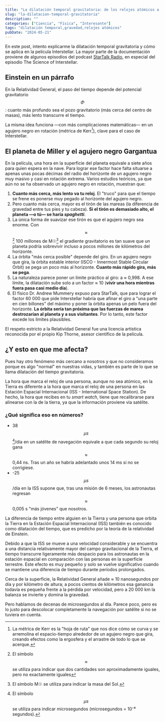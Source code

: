 ```yaml
---
title: "La dilatación temporal gravitatoria: de los relojes atómicos a Interstellar"
slug: "la-dilatacion-temporal-gravitatoria"
description: ""
categories: ["Ciencia", "Física", "Interesante"]
tags: "dilatación temporal,gravedad,relojes atómicos"
pubDate: "2024-05-21"
---
```



En este post, intento explicarme la dilatación temporal gravitatoria y cómo se aplica en la película Interstellar. La mayor parte de la documentación proviene de algunos episodios del podcast [StarTalk Radio](https://www.startalkradio.net/), en especial del episodio <ExternalLink href="https://www.startalkradio.net/episodes/the-science-of-interstellar">The Science of Interstellar</ExternalLink>.

## Einstein en un párrafo

En la Relatividad General, el paso del tiempo depende del potencial gravitatorio $$Φ$$: cuanto más profundo sea el pozo gravitatorio (más cerca del centro de masas), más lento transcurre el tiempo.

La misma idea funciona —con más complicaciones matemáticas— en un agujero negro en rotación (métrica de Kerr[^1]), clave para el caso de Interstellar.

## El planeta de Miller y el agujero negro Gargantua

En la película, una hora en la superficie del planeta equivale a siete años para quien espera en la nave. Para lograr ese factor hace falta situarse a apenas unas pocas décimas del radio del horizonte de un agujero negro muy masivo y casi en rotación extrema. Varios estudios teóricos, ya que aún no se ha observado un agujero negro en rotación, muestran que:

1. **Cuanto más cerca, más lento va tu reloj**. El "truco" para que el tiempo se frene es ponerse muy pegado al horizonte del agujero negro.
2. Pero cuanto más cerca, mayor es el tirón de las mareas (la diferencia de gravedad entre tus pies y tu cabeza). **Si el tirón es demasiado alto, el planeta —o tú— se haría _spaghetti_**.
3. La única forma de suavizar ese tirón es que el agujero negro sea enorme. Con $$≈$$[^2] 100 millones de M☉[^3] el gradiente gravitatorio es tan suave que un planeta podría sobrevivir incluso a pocos millones de kilómetros del horizonte.
4. La órbita "más cerca posible" depende del giro. En un agujero negro que gira, la órbita estable interior (ISCO - Innermost Stable Circular Orbit) se pega un poco más al horizonte. **Cuanto más rápido gira, más se pega**.
5. La naturaleza parece poner un límite práctico al giro: a ≈ 0,998. A ese límite, la dilatación sube solo a un factor ≈ 10 (**vivir una hora mientras fuera pasa casi medio día**).
6. <ExternalLink href="https://www.youtube.com/watch?v=JZ9qjB2PVuE&ab_channel=StarTalk">El físico Dr. Andrew Mummery expuso para StarTalk</ExternalLink>, que para lograr el factor 60 000 que pide Interstellar habría que afinar el giro a "una parte en cien billones" del máximo y poner la órbita apenas un pelo fuera del horizonte. **La órbita sería tan próxima que las fuerzas de marea destrozarían al planeta y a sus visitantes**. Por lo tanto, este factor excede los límites plausibles.

El respeto estricto a la Relatividad General fue una <ExternalLink href="https://startalkmedia.com/show/a-cosmic-conversation-with-kip-thorne">licencia artística reconocida por el propio Kip Thorne</ExternalLink>, asesor científico de la película.

[^1]: La métrica de Kerr es la "hoja de ruta" que nos dice cómo se curva y se arremolina el espacio-tiempo alrededor de un agujero negro que gira, creando efectos como la ergosfera y el arrastre de todo lo que se acerque.
[^2]: El símbolo $$≈$$ se utiliza para indicar que dos cantidades son aproximadamente iguales, pero no exactamente iguales
[^3]: El símbolo M☉ se utiliza para indicar la masa del Sol.

## ¿Y esto en que me afecta?

Pues hay otro fenómeno más cercano a nosotros y que no consideramos porque es algo "normal" en nuestras vidas, y también es parte de lo que se llama dilatación del tiempo gravitatoria.

La hora que marca el reloj de una persona, aunque no sea atómico, en la Tierra es diferente a la hora que marca el reloj de una persona en las Estación Espacial Internacional (ISS - International Space Station). De hecho, la hora que recibes en tu _smart watch_, tiene que recalibrarse para alinearse con la de la tierra, ya que la información proviene via satélite.

### ¿Qué significa eso en números?

- 38 $$µs$$[^4]/día en un satélite de navegación equivale a que cada segundo su reloj gana $$≈$$ 0,44 ns. Tras un año se habría adelantado unos 14 ms si no se corrigiese.
- -25 $$µs$$/día en la ISS supone que, tras una misión de 6 meses, los astronautas regresan $$≈$$ 0,005 s "más jóvenes" que nosotros.

[^4]: El símbolo $$µs$$ se utiliza para indicar microsegundos (microsegundos = 10⁻⁶ segundos).

La diferencia de tiempo entre alguien en la Tierra y una persona que orbita la Tierra en la Estación Espacial Internacional (ISS) también es conocido como dilatación del tiempo, que es predicho por la teoría de la relatividad de Einstein.

Debido a que la ISS se mueve a una velocidad considerable y se encuentra a una distancia relativamente mayor del campo gravitacional de la Tierra, el tiempo transcurre ligeramente más despacio para los astronautas en la estación espacial en comparación con las personas en la superficie terrestre. Este efecto es muy pequeño y solo se vuelve significativo cuando se mantiene una diferencia de tiempo durante períodos prolongados.

Cerca de la superficie, la Relatividad General añade ≈ 10 nanosegundos por día y por kilómetro de altura; a pocos cientos de kilómetros esa ganancia todavía es pequeña frente a la pérdida por velocidad, pero a 20 000 km la balanza se invierte y domina la gravedad.

Pero hablamos de decenas de microsegundos al día. Parece poco, pero es lo justo para descolocar completamente la navegación por satélite si no se tuviera en cuenta.
